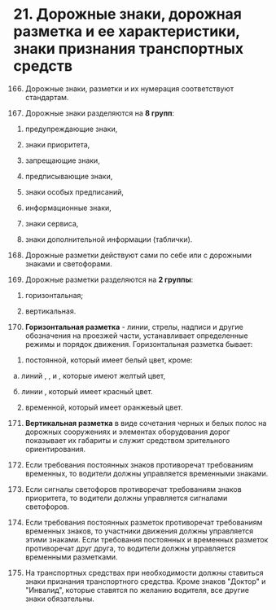 
# 21. Дорожные знаки, дорожная разметка и ее характеристики, знаки признания транспортных средств

166. Дорожные знаки, разметки и их нумерация соответствуют стандартам.

167. Дорожные знаки разделяются на **8 групп**:

1) предупреждающие знаки,

2) знаки приоритета,

3) запрещающие знаки,

4) предписывающие знаки,

5) знаки особых предписаний,

6) информационные знаки,

7) знаки сервиса,

8) знаки дополнительной информации (таблички).

168. Дорожные разметки действуют сами по себе или с дорожными знаками и светофорами.

169. Дорожные разметки разделяются на **2 группы**:

1) горизонтальная;

2) вертикальная.

170. **Горизонтальная разметка** - линии, стрелы, надписи и другие обозначения на проезжей части, устанавливает определенные режимы и порядок движения. Горизонтальная разметка бывает:

1) постоянной, который имеет белый цвет, кроме:

а. линий <Rm n='1.4' />, <Rm n='1.10' />, <Rm n='1.14.1' /> и <Rm n='1.14.2' />, которые имеют желтый цвет,

б. линии <Rm n='1.17' />, который имеет красный цвет.

2. временной, который имеет оранжевый цвет.

171) **Вертикальная разметка** в виде сочетания черных и белых полос на дорожных сооружениях и элементах оборудования дорог показывает их габариты и служит средством зрительного ориентирования.

172) Если требования постоянных знаков противоречат требованиям временных, то водители должны управляется временными знаками.

173) Если сигналы светофоров противоречат требованиям знаков приоритета, то водители должны управляется сигналами светофоров.

174) Если требования постоянных разметок противоречат требованиям временных знаков, то участники движения должны управляется этими знаками. Если требования постоянных и временных разметок противоречат друг друга, то водители должны управляется временными разметками.

175) На транспортных средствах при необходимости должны ставиться знаки признания транспортного средства. Кроме знаков "Доктор" и "Инвалид", которые ставятся по желанию водителя, все другие знаки обязательны.

